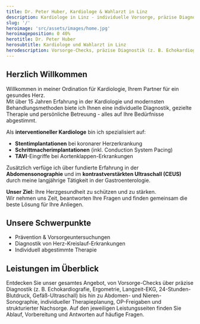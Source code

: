 ```yaml
---
title: Dr. Peter Huber, Kardiologe & Wahlarzt in Linz
description: Kardiologe in Linz - individuelle Vorsorge, präzise Diagnostik und moderne Therapie. Wahlarzt mit kurzen Wartezeiten & Online-Termin. Dr. Peter Huber.
slug: '/'
heroimage: 'src/assets/images/home.jpg'
heroimageposition: 0 40%
herotitle: Dr. Peter Huber
herosubtitle: Kardiologe und Wahlarzt in Linz
herodescription: Vorsorge-Checks, präzise Diagnostik (z. B. Echokardiografie, Ergometrie, Langzeit-EKG, 24-Stunden-Blutdruck, Gefäß-Ultraschall) bis hin zu Abdomen- und Nieren-Sonographie, individueller Therapieplanung, OP-Freigaben und strukturierter Nachsorge
---
```



## Herzlich Willkommen

Willkommen in meiner Ordination für Kardiologie, Ihrem Partner für ein gesundes Herz.  
Mit über 15 Jahren Erfahrung in der Kardiologie und modernsten Behandlungsmethoden biete ich Ihnen eine individuelle Diagnostik, gezielte Therapie und persönliche Betreuung - alles auf Ihre Bedürfnisse abgestimmt.

Als **interventioneller Kardiologe** bin ich spezialisiert auf:

- **Stentimplantationen** bei koronarer Herzerkrankung
- **Schrittmacherimplantationen** (inkl. Conduction System Pacing)
- **TAVI**-Eingriffe bei Aortenklappen-Erkrankungen

Zusätzlich verfüge ich über fundierte Erfahrung in der **Abdomensonographie** und im **kontrastverstärkten Ultraschall (CEUS)** durch meine langjährige Tätigkeit in der Gastroenterologie.

**Unser Ziel:** Ihre Herzgesundheit zu schützen und zu stärken.  
Wir nehmen uns Zeit, beantworten Ihre Fragen und finden gemeinsam die beste Lösung für Ihre Anliegen.

## Unsere Schwerpunkte

- Prävention & Vorsorgeuntersuchungen
- Diagnostik von Herz-Kreislauf-Erkrankungen
- Individuell abgestimmte Therapie

## Leistungen im Überblick

Entdecken Sie unser gesamtes Angebot, von Vorsorge-Checks über präzise Diagnostik (z. B. Echokardiografie, Ergometrie, Langzeit-EKG, 24-Stunden-Blutdruck, Gefäß-Ultraschall) bis hin zu Abdomen- und Nieren-Sonographie, individueller Therapieplanung, OP-Freigaben und strukturierter Nachsorge. Auf den jeweiligen Leistungsseiten finden Sie Ablauf, Vorbereitung und Antworten auf häufige Fragen.

<LinkButton text="Zur Leistungsübersicht" href="/leistungen/" />

<ScheduleAppointment />
